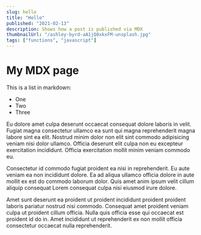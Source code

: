 ```yaml
---
slug: hello
title: "Hello"
published: "2021-02-13"
description: Shows how a post is published via MDX
thumbnailUrl: "/ashley-byrd-aA1jQ8xkxFM-unsplash.jpg"
tags: ["functions", "javascript"]
---
```



# My MDX page

This is a list in markdown:

- One
- Two
- Three

Eu dolore amet culpa deserunt occaecat consequat dolore laboris in velit. Fugiat magna consectetur ullamco ea sunt qui magna reprehenderit magna labore sint ea elit. Nostrud minim dolor non elit sint commodo adipisicing veniam nisi dolor ullamco. Officia deserunt elit culpa non eu excepteur exercitation incididunt. Officia exercitation mollit minim veniam commodo eu.

Consectetur id commodo fugiat proident ea nisi in reprehenderit. Eu aute veniam ea non incididunt dolore. Ea ad aliqua ullamco officia dolore in aute mollit ex est do commodo laborum dolor. Quis amet anim ipsum velit cillum aliquip consequat Lorem consequat culpa nisi eiusmod irure dolore.

Amet sunt deserunt ea proident ut proident incididunt proident proident laboris pariatur nostrud nisi commodo. Consequat amet proident veniam culpa ut proident cillum officia. Nulla quis officia esse qui occaecat est proident id do in. Amet incididunt ut reprehenderit ex non mollit officia consectetur occaecat nulla reprehenderit.


